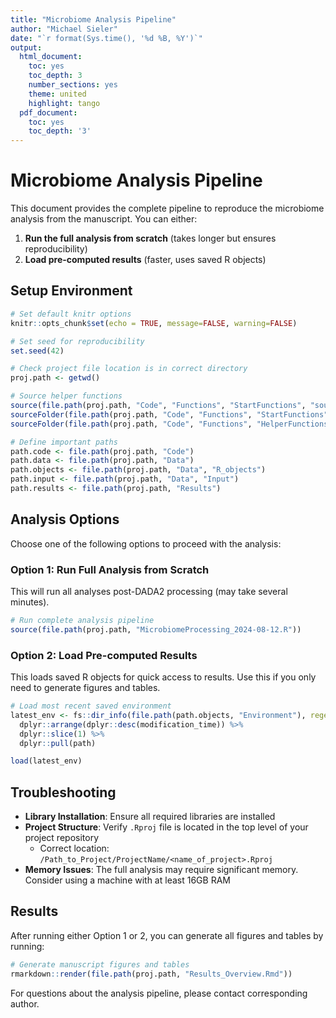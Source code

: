 ```yaml
---
title: "Microbiome Analysis Pipeline"
author: "Michael Sieler"
date: "`r format(Sys.time(), '%d %B, %Y')`"
output:
  html_document: 
    toc: yes
    toc_depth: 3
    number_sections: yes
    theme: united
    highlight: tango
  pdf_document: 
    toc: yes
    toc_depth: '3'
---
```


# Microbiome Analysis Pipeline

This document provides the complete pipeline to reproduce the microbiome analysis from the manuscript. You can either:

1. **Run the full analysis from scratch** (takes longer but ensures reproducibility)
2. **Load pre-computed results** (faster, uses saved R objects)

## Setup Environment

```r
# Set default knitr options
knitr::opts_chunk$set(echo = TRUE, message=FALSE, warning=FALSE)

# Set seed for reproducibility
set.seed(42)

# Check project file location is in correct directory
proj.path <- getwd()

# Source helper functions
source(file.path(proj.path, "Code", "Functions", "StartFunctions", "sourceFolder.R"))
sourceFolder(file.path(proj.path, "Code", "Functions", "StartFunctions"), T)
sourceFolder(file.path(proj.path, "Code", "Functions", "HelperFunctions"), T)

# Define important paths
path.code <- file.path(proj.path, "Code")
path.data <- file.path(proj.path, "Data")
path.objects <- file.path(proj.path, "Data", "R_objects")
path.input <- file.path(proj.path, "Data", "Input")
path.results <- file.path(proj.path, "Results") 
```

## Analysis Options

Choose one of the following options to proceed with the analysis:

### Option 1: Run Full Analysis from Scratch
This will run all analyses post-DADA2 processing (may take several minutes).

```r
# Run complete analysis pipeline
source(file.path(proj.path, "MicrobiomeProcessing_2024-08-12.R"))
```

### Option 2: Load Pre-computed Results
This loads saved R objects for quick access to results. Use this if you only need to generate figures and tables.

```r
# Load most recent saved environment
latest_env <- fs::dir_info(file.path(path.objects, "Environment"), regexp = "\\.RData$") %>% 
  dplyr::arrange(dplyr::desc(modification_time)) %>% 
  dplyr::slice(1) %>% 
  dplyr::pull(path)

load(latest_env)


```

## Troubleshooting

* **Library Installation**: Ensure all required libraries are installed
* **Project Structure**: Verify `.Rproj` file is located in the top level of your project repository
  * Correct location: `/Path_to_Project/ProjectName/<name_of_project>.Rproj`
* **Memory Issues**: The full analysis may require significant memory. Consider using a machine with at least 16GB RAM

## Results

After running either Option 1 or 2, you can generate all figures and tables by running:

```r
# Generate manuscript figures and tables
rmarkdown::render(file.path(proj.path, "Results_Overview.Rmd"))
```

For questions about the analysis pipeline, please contact corresponding author.

